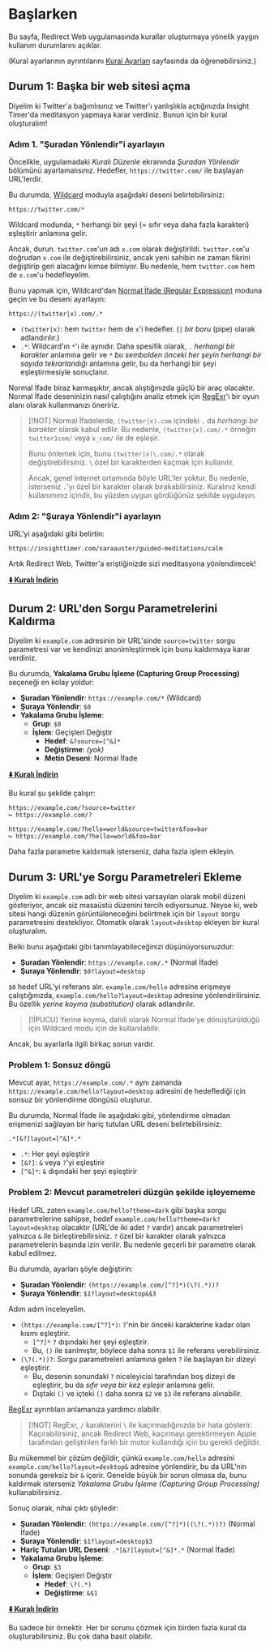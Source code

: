 # Başlarken

Bu sayfa, Redirect Web uygulamasında kurallar oluşturmaya yönelik yaygın kullanım durumlarını açıklar.

(Kural ayarlarının ayrıntılarını [Kural Ayarları](./rule-settings) sayfasında da öğrenebilirsiniz.)

## Durum 1: Başka bir web sitesi açma

Diyelim ki Twitter'a bağımlısınız ve Twitter'ı yanlışlıkla açtığınızda Insight Timer'da meditasyon yapmaya karar verdiniz. Bunun için bir kural oluşturalım!

### Adım 1. "Şuradan Yönlendir"i ayarlayın

Öncelikle, uygulamadaki *Kuralı Düzenle* ekranında *Şuradan Yönlendir* bölümünü ayarlamalısınız. Hedefler, `https://twitter.com/` ile başlayan URL'lerdir.

Bu durumda, [Wildcard](rule-settings#url-pattern-wildcard) moduyla aşağıdaki deseni belirtebilirsiniz:

```
https://twitter.com/*
```

Wildcard modunda, `*` herhangi bir şeyi (= sıfır veya daha fazla karakteri) eşleştirir anlamına gelir.

Ancak, durun. `twitter.com`'un adı `x.com` olarak değiştirildi. `twitter.com`'u doğrudan `x.com` ile değiştirebilirsiniz, ancak yeni sahibin ne zaman fikrini değiştirip geri alacağını kimse bilmiyor. Bu nedenle, hem `twitter.com` hem de `x.com`'u hedefleyelim.

Bunu yapmak için, Wildcard'dan [Normal İfade (Regular Expression)](rule-settings#url-pattern-regular-expression) moduna geçin ve bu deseni ayarlayın:

```
https://(twitter|x).com/.*
```

*   `(twitter|x)`: hem `twitter` hem de `x`'i hedefler. (`|` *bir boru* (pipe) olarak adlandırılır.)
*   `.*`: Wildcard'ın `*`'ı ile aynıdır. Daha spesifik olarak, `.` *herhangi bir karakter* anlamına gelir ve `*` *bu sembolden önceki her şeyin herhangi bir sayıda tekrarlandığı* anlamına gelir, bu da herhangi bir şeyi eşleştirmesiyle sonuçlanır.

Normal İfade biraz karmaşıktır, ancak alıştığınızda güçlü bir araç olacaktır. Normal İfade deseninizin nasıl çalıştığını analiz etmek için [RegExr](https://regexr.com)'ı bir oyun alanı olarak kullanmanızı öneririz.

> [!NOT]
> Normal İfadelerde, `(twitter|x).com` içindeki `.` da *herhangi bir karakter* olarak kabul edilir. Bu nedenle, `(twitter|x).com/.*` örneğin `twitter1com/` veya `x_com/` ile de eşleşir.
> 
> Bunu önlemek için, bunu `(twitter|x)\.com/.*` olarak değiştirebilirsiniz. `\` özel bir karakterden kaçmak için kullanılır.
>
> Ancak, genel internet ortamında böyle URL'ler yoktur. Bu nedenle, isterseniz `.`'yı özel bir karakter olarak bırakabilirsiniz. Kuralınız kendi kullanımınız içindir, bu yüzden uygun gördüğünüz şekilde uygulayın.

### Adım 2: "Şuraya Yönlendir"i ayarlayın

URL'yi aşağıdaki gibi belirtin:

```
https://insighttimer.com/saraauster/guided-meditations/calm
```

Artık Redirect Web, Twitter'a eriştiğinizde sizi meditasyona yönlendirecek!

**[⬇️ Kuralı İndirin](/rules/reduce-twitter-addiction.redirectweb)**

## Durum 2: URL'den Sorgu Parametrelerini Kaldırma

Diyelim ki `example.com` adresinin bir URL'sinde `source=twitter` sorgu parametresi var ve kendinizi anonimleştirmek için bunu kaldırmaya karar verdiniz.

Bu durumda, **Yakalama Grubu İşleme (Capturing Group Processing)** seçeneği en kolay yoldur:

*   **Şuradan Yönlendir**: `https://example.com/*` (Wildcard)
*   **Şuraya Yönlendir**: `$0`
*   **Yakalama Grubu İşleme**:
    *   **Grup**: `$0`
    *   **İşlem**: Geçişleri Değiştir
        *   **Hedef**: `&?source=[^&]*`
        *   **Değiştirme**: *(yok)*
        *   **Metin Deseni**: Normal İfade

**[⬇️ Kuralı İndirin](/rules/remove-parameters.redirectweb)**

Bu kural şu şekilde çalışır:

```
https://example.com/?source=twitter
↪ https://example.com/?

https://example.com/?hello=world&source=twitter&foo=bar
↪ https://example.com/?hello=world&foo=bar
```

Daha fazla parametre kaldırmak isterseniz, daha fazla işlem ekleyin.

## Durum 3: URL'ye Sorgu Parametreleri Ekleme

Diyelim ki `example.com` adlı bir web sitesi varsayılan olarak mobil düzeni gösteriyor, ancak siz masaüstü düzenini tercih ediyorsunuz. Neyse ki, web sitesi hangi düzenin görüntüleneceğini belirtmek için bir `layout` sorgu parametresini destekliyor. Otomatik olarak `layout=desktop` ekleyen bir kural oluşturalım.

Belki bunu aşağıdaki gibi tanımlayabileceğinizi düşünüyorsunuzdur:

*   **Şuradan Yönlendir**: `https://example.com/.*` (Normal İfade)
*   **Şuraya Yönlendir**: `$0?layout=desktop`

`$0` hedef URL'yi referans alır. `example.com/hello` adresine erişmeye çalıştığınızda, `example.com/hello?layout=desktop` adresine yönlendirilirsiniz. Bu özellik *yerine koyma (substitution)* olarak adlandırılır.

> [!İPUCU]
> Yerine koyma, dahili olarak Normal İfade'ye dönüştürüldüğü için Wildcard modu için de kullanılabilir.

Ancak, bu ayarlarla ilgili birkaç sorun vardır.

### Problem 1: Sonsuz döngü

Mevcut ayar, `https://example.com/.*` aynı zamanda `https://example.com/hello?layout=desktop` adresini de hedeflediği için sonsuz bir yönlendirme döngüsü oluşturur.

Bu durumda, Normal İfade ile aşağıdaki gibi, yönlendirme olmadan erişmenizi sağlayan bir hariç tutulan URL deseni belirtebilirsiniz:

```
.*[&?]layout=[^&]*.*
```

*   `.*`: Her şeyi eşleştirir
*   `[&?]`: `&` veya `?`'yi eşleştirir
*   `[^&]*`: `&` dışındaki her şeyi eşleştirir

### Problem 2: Mevcut parametreleri düzgün şekilde işleyememe

Hedef URL zaten `example.com/hello?theme=dark` gibi başka sorgu parametrelerine sahipse, hedef `example.com/hello?theme=dark?layout=desktop` olacaktır (URL'de iki adet `?` vardır) ancak parametreleri yalnızca `&` ile birleştirebilirsiniz. `?` özel bir karakter olarak yalnızca parametrelerin başında izin verilir. Bu nedenle geçerli bir parametre olarak kabul edilmez.

Bu durumda, ayarları şöyle değiştirin:

*   **Şuradan Yönlendir**: `(https://example.com/[^?]*)(\?(.*))?`
*   **Şuraya Yönlendir**: `$1?layout=desktop&$3`

Adım adım inceleyelim.

*   `(https://example.com/[^?]*)`: `?`'nin bir önceki karakterine kadar olan kısmı eşleştirir.
    *   `[^?]*` `?` dışındaki her şeyi eşleştirir.
    *   Bu, `()` ile sarılmıştır, böylece daha sonra `$1` ile referans verebilirsiniz.
*   `(\?(.*))?`: Sorgu parametreleri anlamına gelen `?` ile başlayan bir dizeyi eşleştirir.
    *   Bu, desenin sonundaki `?` niceleyicisi tarafından boş dizeyi de eşleştirir, bu da *sıfır veya bir kez eşleşir* anlamına gelir.
    *   Dıştaki `()` ve içteki `()` daha sonra `$2` ve `$3` ile referans alınabilir.

[RegExr](https://regexr.com) ayrıntıları anlamanıza yardımcı olabilir.

> [!NOT]
> RegExr, `/` karakterini `\` ile kaçırmadığınızda bir hata gösterir. Kaçırabilirsiniz, ancak Redirect Web, kaçırmayı gerektirmeyen Apple tarafından geliştirilen farklı bir motor kullandığı için bu gerekli değildir.

Bu mükemmel bir çözüm değildir, çünkü `example.com/hello` adresini `example.com/hello?layout=desktop&` adresine yönlendirir, bu da URL'nin sonunda gereksiz bir `&` içerir. Genelde büyük bir sorun olmasa da, bunu kaldırmak isterseniz *Yakalama Grubu İşleme (Capturing Group Processing)* kullanabilirsiniz.

Sonuç olarak, nihai çıktı şöyledir:

*   **Şuradan Yönlendir**: `(https://example.com/[^?]*)((\?(.*))?)` (Normal İfade)
*   **Şuraya Yönlendir**: `$1?layout=desktop$3`
*   **Hariç Tutulan URL Deseni**: `.*[&?]layout=[^&]*.*` (Normal İfade)
*   **Yakalama Grubu İşleme**:
    *   **Grup**: `$3`
    *   **İşlem**: Geçişleri Değiştir
        *   **Hedef**: `\?(.*)`
        *   **Değiştirme**: `&$1`

**[⬇️ Kuralı İndirin](/rules/add-parameters.redirectweb)**

Bu sadece bir örnektir. Her bir sorunu çözmek için birden fazla kural da oluşturabilirsiniz. Bu çok daha basit olabilir.